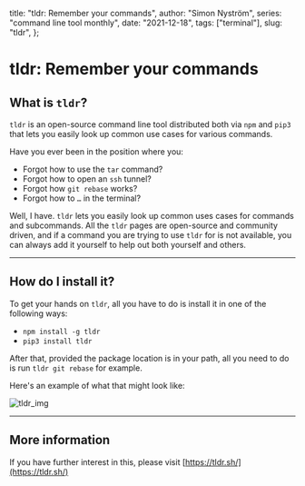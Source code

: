 
  title: "tldr: Remember your commands",
  author: "Simon Nyström",
  series: "command line tool monthly",
  date: "2021-12-18",
  tags: ["terminal"],
  slug: "tldr",
};

# tldr: Remember your commands

<PostInfo date={meta.date} series={meta.series} tags={meta.tags}></PostInfo>
<SeriesInfo series={meta.series}></SeriesInfo>

## What is `tldr`?

`tldr` is an open-source command line tool distributed both via `npm` and `pip3` that lets you easily look up common use cases for various commands.

Have you ever been in the position where you:

- Forgot how to use the `tar` command?
- Forgot how to open an `ssh` tunnel?
- Forgot how `git rebase` works?
- Forgot how to `…` in the terminal?

Well, I have. `tldr` lets you easily look up common uses cases for commands and subcommands. All the `tldr` pages are open-source and community driven, and if a command you are trying to use `tldr` for is not available, you can always add it yourself to help out both yourself and others.

---

## How do I install it?

To get your hands on `tldr`, all you have to do is install it in one of the following ways:

- `npm install -g tldr`
- `pip3 install tldr`

After that, provided the package location is in your path, all you need to do is run `tldr git rebase` for example.

Here's an example of what that might look like:

![tldr_img](/images/tldr.png)

---

## More information

If you have further interest in this, please visit [https://tldr.sh/](https://tldr.sh/)

